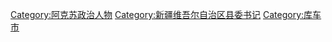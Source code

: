 [[Category:阿克苏政治人物|Category:阿克苏政治人物]]
[[Category:新疆维吾尔自治区县委书记|Category:新疆维吾尔自治区县委书记]]
[[Category:库车市|Category:库车市]]